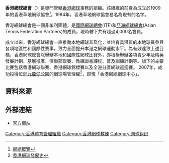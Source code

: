 {{Not|香港元老網球總會|香港兒童網球總會}}
{{Infobox Organization
|name = 香港網球總會<br>Hong Kong Tennis Association
|image_border =
|size =
|caption = 
|motto =
|type = 體育組織
|formation = 1909年
|headquarters = {{flagicon|HKG}} 銅鑼灣[[掃桿埔|掃桿埔]]大球場徑一號[[奧運大樓|奧運大樓]]
|membership = 
|leader_title = 會長
|leader_name = 莫君逸
|website = [http://www.tennishk.org 香港網球總會]
}}

'''香港網球總會'''（{{lang|en|Hong Kong Tennis Association}}）是專門管轄[[香港|香港]][[網球|網球]]事務的組織。該組織的前身為成立於1909年的香港草地網球協會<ref>[http://www.tennishk.org/AboutUs/Overview/tabid/106/language/zh-TW/Default.aspx 網總概覽]{{dead link|date=2018年5月 |bot=InternetArchiveBot |fix-attempted=yes }}</ref>。1984年，香港草地網球協會易名為現有的名字。

香港網球總會是一個非牟利團體，是[[國際網球總會|國際網球總會]](ITF)和[[亞洲網球總會|亞洲網球總會]](Asian Tennis Federation Partners)的成員，現時轄下共有超過4,000名會員。

成立以來，香港網球總會一直推動本地網球普及化，並培育具潛質的本地球員參與各項地區性和國際性賽事，致力全面提升本港之網球運動水平。為有效達致上述目標，香港網球總會除舉辦本地和國際性網球比賽外，亦積極舉辦各項青少年及精英發展計劃、基層推廣、俱樂部聯賽、教練證書課程、普及訓練計劃等。旗下的主要比賽包括香港網球聯賽、香港網球錦標賽以及全港分區網球巡迴賽。
2007年，成功投得位於[[九龍仔公園|九龍仔公園]]的網球場管理權<ref>[https://www.tennishk.org/hk/about-us/history/ 香港網球發展史]</ref>，即現「香港網總網球中心」。

== 資料來源 ==
{{reflist}}

==外部連結==
* [http://www.tennishk.org 官方網站]

{{香港體育總會}}

[[Category:香港體育管理組織|Category:香港體育管理組織]]
[[Category:香港網球教練|Category:香港網球教練]]
[[Category:网球组织|Category:网球组织]]